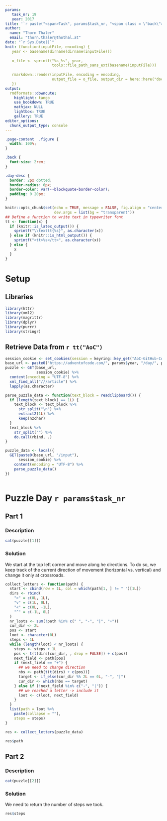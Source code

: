 ```yaml
---
params:
   task_nr: 19
   year: 2017
title: '`r paste("<span>Task", params$task_nr, "<span class = \"back\"><a href = \"index.html\">", fontawesome::fa("home"), "</a></span></span>")`'
author: 
  name: "Thorn Thaler"
  email: "thorn.thaler@thothal.at"
date: "`r Sys.Date()`"
knit: (function(inputFile, encoding) {
   year <- basename(dirname(dirname(inputFile)))
   
   o_file <- sprintf("%s_%s", year, 
                     tools::file_path_sans_ext(basename(inputFile)))
                     
   rmarkdown::render(inputFile, encoding = encoding, 
                     output_file = o_file, output_dir = here::here("docs"))
   })
output: 
  rmdformats::downcute:
    highlight: tango
    use_bookdown: TRUE
    mathjax: NULL
    lightbox: TRUE
    gallery: TRUE
editor_options: 
  chunk_output_type: console
---
```


```css
.page-content  .figure {
  width: 100%;
}

.back {
  font-size: 2rem;
}

.day-desc {
  border: 2px dotted;
  border-radius: 6px;
  border-color: var(--blockquote-border-color);
  padding: 0 20px;
}
```

```r
knitr::opts_chunk$set(echo = TRUE, message = FALSE, fig.align = "center",
                      dev.args = list(bg = "transparent"))
## Define a function to write text in typewriter font
tt <- function(x) {
  if (knitr::is_latex_output()) {
    sprintf("\\texttt{%s}", as.character(x))
  } else if (knitr::is_html_output()) {
    sprintf("<tt>%s</tt>", as.character(x))
  } else {
    x
  }
}

```

# Setup

## Libraries

```r
library(httr)
library(xml2)
library(magrittr)
library(dplyr)
library(purrr)
library(stringr)
```

## Retrieve Data from `r tt("AoC")`


```r
session_cookie <- set_cookies(session = keyring::key_get("AoC-GitHub-Cookie"))
base_url <- paste0("https://adventofcode.com/", params$year, "/day/", params$task_nr)
puzzle <- GET(base_url,
              session_cookie) %>% 
  content(encoding = "UTF-8") %>% 
  xml_find_all("///article") %>% 
  lapply(as.character)

parse_puzzle_data <- function(text_block = readClipboard()) {
  if (length(text_block) == 1L) {
    text_block <- text_block %>% 
      str_split("\n") %>% 
      extract2(1L) %>% 
      keep(nzchar)
  }
  text_block %>% 
    str_split("") %>% 
    do.call(rbind, .)
}

puzzle_data <- local({
  GET(paste0(base_url, "/input"),
      session_cookie) %>% 
    content(encoding = "UTF-8") %>% 
    parse_puzzle_data()
})
```

```r
```

# Puzzle Day `r params$task_nr`

## Part 1

### Description

```r
cat(puzzle[[1]])
```

### Solution

We start at the top left corner and move along he directions. To do so, we keep track of
the current direction of movement (horizontal vs. vertical) and change it only at 
crossroads.

```r
collect_letters <- function(path) {
  start <- cbind(row = 1L, col = which(path[1, ] != " ")[1L])
  dirs <- rbind(
    ">" = c(0L, 1L),
    "v" = c(1L, 0L),
    "<" = c(0L, -1L),
    "^" = c(-1L, 0L)
  )
  nr_loots <- sum(!path %in% c(" ", "-", "|", "+"))
  cur_dir <- 2L
  pos <- start
  loot <- character(0L)
  steps <- 1L
  while (length(loot) < nr_loots) {
    steps <- steps + 1L
    pos <- t(t(dirs[cur_dir, , drop = FALSE]) + c(pos))
    next_field <- path[pos]
    if (next_field == "+") {
      ## we need to change direction
      nbs <- path[t(t(dirs) + c(pos))]
      target <- if_else(cur_dir %% 2L == 0L, "-", "|")
      cur_dir <- which(nbs == target)
    } else if (!next_field %in% c("-", "|")) {
      ## we reached a letter -> include it
      loot <- c(loot, next_field)
    }
  }
  list(path = loot %>% 
    paste(collapse = ""),
    steps = steps)
}

res <- collect_letters(puzzle_data)

res$path
```

## Part 2

### Description

```r
cat(puzzle[[2]])
```

### Solution

We need to return the number of steps we took.

```r
res$steps
```
